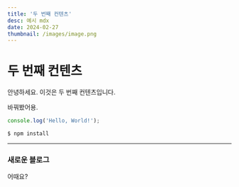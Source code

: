 ```yaml
---
title: '두 번째 컨텐츠'
desc: 예시 mdx
date: 2024-02-27
thumbnail: /images/image.png
---
```


# 두 번째 컨텐츠

안녕하세요. 이것은 두 번째 컨텐츠입니다.

바꿔봤어용.

```javascript title="example.tsx" {showLineNumbers} {3}
console.log('Hello, World!');

$ npm install
```

---

### 새로운 블로그

어때요?
